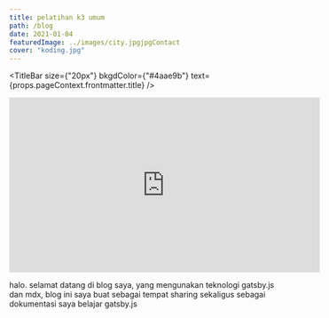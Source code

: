 ```yaml
---
title: pelatihan k3 umum
path: /blog
date: 2021-01-04
featuredImage: ../images/city.jpgjpgContact
cover: "koding.jpg"
---
```


<TitleBar
  size={"20px"}
  bkgdColor={"#4aae9b"}
  text={props.pageContext.frontmatter.title}
/>
<iframe width="560" height="315" src="https://www.youtube.com/embed/HDBEriyqTIA" frameborder="0" allow="accelerometer; autoplay; clipboard-write; encrypted-media; gyroscope; picture-in-picture" allowfullscreen></iframe>

halo.
selamat datang di blog saya, yang mengunakan teknologi gatsby.js dan mdx,
blog ini saya buat sebagai tempat sharing sekaligus sebagai dokumentasi saya belajar gatsby.js